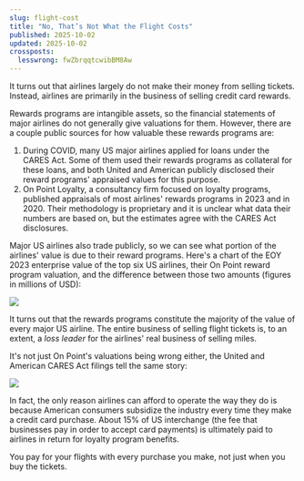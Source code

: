 ```yaml
---
slug: flight-cost
title: "No, That’s Not What the Flight Costs"
published: 2025-10-02
updated: 2025-10-02
crossposts:
  lesswrong: fwZbrqqtcwibBM8Aw
---
```


It turns out that airlines largely do not make their money from selling tickets. Instead, airlines are primarily in the business of selling credit card rewards.

Rewards programs are intangible assets, so the financial statements of major airlines do not generally give valuations for them. However, there are a couple public sources for how valuable these rewards programs are:

1.  During COVID, many US major airlines applied for loans under the CARES Act. Some of them used their rewards programs as collateral for these loans, and both United and American publicly disclosed their reward programs' appraised values for this purpose.
2.  On Point Loyalty, a consultancy firm focused on loyalty programs, published appraisals of most airlines' rewards programs in 2023 and in 2020. Their methodology is proprietary and it is unclear what data their numbers are based on, but the estimates agree with the CARES Act disclosures.

Major US airlines also trade publicly, so we can see what portion of the airlines' value is due to their reward programs. Here's a chart of the EOY 2023 enterprise value of the top six US airlines, their On Point reward program valuation, and the difference between those two amounts (figures in millions of USD):

![](https://39669.cdn.cke-cs.com/rQvD3VnunXZu34m86e5f/images/209e97e44713b98a7b0a0b60e20b4a6f24b4ec83c8334a28.png)

It turns out that the rewards programs constitute the majority of the value of every major US airline. The entire business of selling flight tickets is, to an extent, a _loss leader_ for the airlines' real business of selling miles.

It's not just On Point's valuations being wrong either, the United and American CARES Act filings tell the same story:

![](https://39669.cdn.cke-cs.com/rQvD3VnunXZu34m86e5f/images/32419840ebd9db908f31143df0071fc66286aa303a4a872a.png)

In fact, the only reason airlines can afford to operate the way they do is because American consumers subsidize the industry every time they make a credit card purchase. About 15% of US interchange (the fee that businesses pay in order to accept card payments) is ultimately paid to airlines in return for loyalty program benefits.

You pay for your flights with every purchase you make, not just when you buy the tickets.
